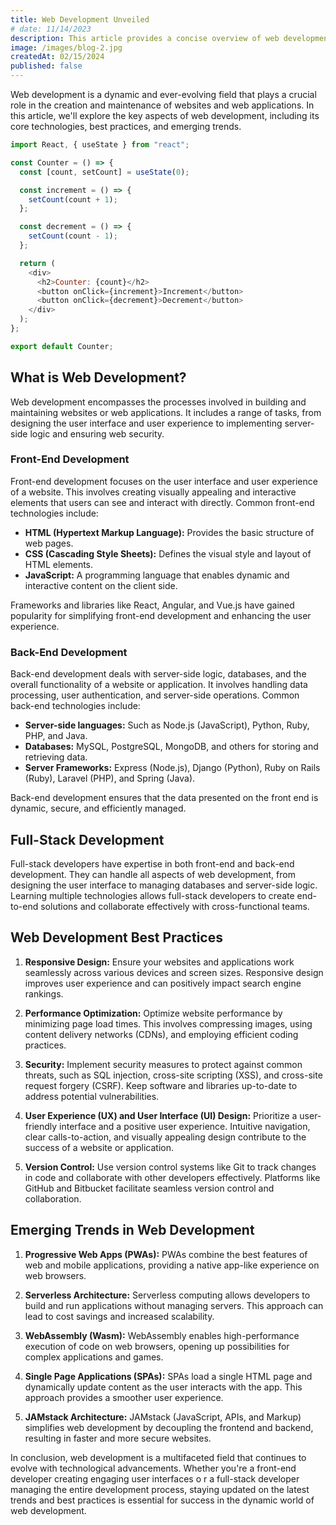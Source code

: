 ```yaml
---
title: Web Development Unveiled
# date: 11/14/2023
description: This article provides a concise overview of web development, covering front-end technologies like HTML, CSS, and JavaScript, as well as back-end essentials.
image: /images/blog-2.jpg
createdAt: 02/15/2024
published: false
---
```


Web development is a dynamic and ever-evolving field that plays a crucial role
in the creation and maintenance of websites and web applications. In this
article, we'll explore the key aspects of web development, including its core
technologies, best practices, and emerging trends.

```javascript
import React, { useState } from "react";

const Counter = () => {
  const [count, setCount] = useState(0);

  const increment = () => {
    setCount(count + 1);
  };

  const decrement = () => {
    setCount(count - 1);
  };

  return (
    <div>
      <h2>Counter: {count}</h2>
      <button onClick={increment}>Increment</button>
      <button onClick={decrement}>Decrement</button>
    </div>
  );
};

export default Counter;
```

## What is Web Development?

Web development encompasses the processes involved in building and maintaining
websites or web applications. It includes a range of tasks, from designing the
user interface and user experience to implementing server-side logic and
ensuring web security.

### Front-End Development

Front-end development focuses on the user interface and user experience of a
website. This involves creating visually appealing and interactive elements that
users can see and interact with directly. Common front-end technologies include:

- **HTML (Hypertext Markup Language):** Provides the basic structure of web
  pages.
- **CSS (Cascading Style Sheets):** Defines the visual style and layout of HTML
  elements.
- **JavaScript:** A programming language that enables dynamic and interactive
  content on the client side.

Frameworks and libraries like React, Angular, and Vue.js have gained popularity
for simplifying front-end development and enhancing the user experience.

### Back-End Development

Back-end development deals with server-side logic, databases, and the overall
functionality of a website or application. It involves handling data processing,
user authentication, and server-side operations. Common back-end technologies
include:

- **Server-side languages:** Such as Node.js (JavaScript), Python, Ruby, PHP,
  and Java.
- **Databases:** MySQL, PostgreSQL, MongoDB, and others for storing and
  retrieving data.
- **Server Frameworks:** Express (Node.js), Django (Python), Ruby on Rails
  (Ruby), Laravel (PHP), and Spring (Java).

Back-end development ensures that the data presented on the front end is
dynamic, secure, and efficiently managed.

## Full-Stack Development

Full-stack developers have expertise in both front-end and back-end development.
They can handle all aspects of web development, from designing the user
interface to managing databases and server-side logic. Learning multiple
technologies allows full-stack developers to create end-to-end solutions and
collaborate effectively with cross-functional teams.

## Web Development Best Practices

1. **Responsive Design:** Ensure your websites and applications work seamlessly
   across various devices and screen sizes. Responsive design improves user
   experience and can positively impact search engine rankings.

2. **Performance Optimization:** Optimize website performance by minimizing page
   load times. This involves compressing images, using content delivery networks
   (CDNs), and employing efficient coding practices.

3. **Security:** Implement security measures to protect against common threats,
   such as SQL injection, cross-site scripting (XSS), and cross-site request
   forgery (CSRF). Keep software and libraries up-to-date to address potential
   vulnerabilities.

4. **User Experience (UX) and User Interface (UI) Design:** Prioritize a
   user-friendly interface and a positive user experience. Intuitive navigation,
   clear calls-to-action, and visually appealing design contribute to the
   success of a website or application.

5. **Version Control:** Use version control systems like Git to track changes in
   code and collaborate with other developers effectively. Platforms like GitHub
   and Bitbucket facilitate seamless version control and collaboration.

## Emerging Trends in Web Development

1. **Progressive Web Apps (PWAs):** PWAs combine the best features of web and
   mobile applications, providing a native app-like experience on web browsers.

2. **Serverless Architecture:** Serverless computing allows developers to build
   and run applications without managing servers. This approach can lead to cost
   savings and increased scalability.

3. **WebAssembly (Wasm):** WebAssembly enables high-performance execution of
   code on web browsers, opening up possibilities for complex applications and
   games.

4. **Single Page Applications (SPAs):** SPAs load a single HTML page and
   dynamically update content as the user interacts with the app. This approach
   provides a smoother user experience.

5. **JAMstack Architecture:** JAMstack (JavaScript, APIs, and Markup) simplifies
   web development by decoupling the frontend and backend, resulting in faster
   and more secure websites.

In conclusion, web development is a multifaceted field that continues to evolve
with technological advancements. Whether you're a front-end developer creating
engaging user interfaces o r a full-stack developer managing the entire
development process, staying updated on the latest trends and best practices is
essential for success in the dynamic world of web development.
